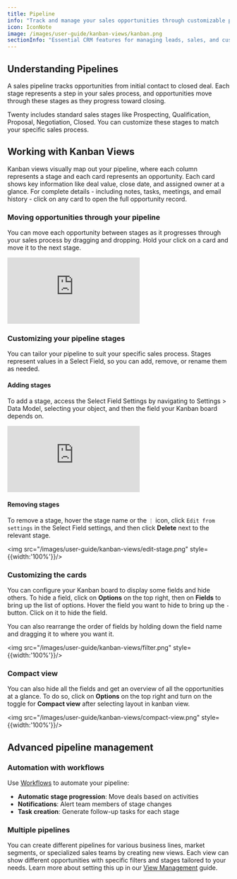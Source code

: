 ```yaml
---
title: Pipeline
info: "Track and manage your sales opportunities through customizable pipeline stages."
icon: IconNote
image: /images/user-guide/kanban-views/kanban.png
sectionInfo: "Essential CRM features for managing leads, sales, and customers"
---
```


## Understanding Pipelines

A sales pipeline tracks opportunities from initial contact to closed deal. Each stage represents a step in your sales process, and opportunities move through these stages as they progress toward closing.

Twenty includes standard sales stages like Prospecting, Qualification, Proposal, Negotiation, Closed. You can customize these stages to match your specific sales process.

## Working with Kanban Views

Kanban views visually map out your pipeline, where each column represents a stage and each card represents an opportunity. Each card shows key information like deal value, close date, and assigned owner at a glance. For complete details - including notes, tasks, meetings, and email history - click on any card to open the full opportunity record.

### Moving opportunities through your pipeline

You can move each opportunity between stages as it progresses through your sales process by dragging and dropping. Hold your click on a card and move it to the next stage.

<div style={{padding:'69.01% 0 0 0', position:'relative', margin: '32px 0px 0px'}}>
  <iframe 
    src="https://player.vimeo.com/video/927888627?autoplay=1&loop=1&autopause=0&background=1&amp;app_id=58479" 
    frameBorder="0" 
    allow="autoplay; fullscreen; picture-in-picture; clipboard-write" 
    style={{
      position:'absolute',
      top:0,
      left:0,
      width:'100%',
      height:'100%',
      borderRadius: '16px', 
      border:'2px solid black'
    }}
    title="Export data"
  ></iframe>
</div>
<script src="https://player.vimeo.com/api/player.js"></script>

### Customizing your pipeline stages

You can tailor your pipeline to suit your specific sales process. Stages represent values in a Select Field, so you can add, remove, or rename them as needed.

#### Adding stages

To add a stage, access the Select Field Settings by navigating to Settings > Data Model, selecting your object, and then the field your Kanban board depends on.

<div style={{padding:'69.01% 0 0 0', position:'relative', margin: '32px 0px 0px'}}>
  <iframe 
    src="https://player.vimeo.com/video/927890428?autoplay=1&loop=1&autopause=0&background=1&amp;app_id=58479" 
    frameBorder="0" 
    allow="autoplay; fullscreen; picture-in-picture; clipboard-write" 
    style={{
      position:'absolute',
      top:0,
      left:0,
      width:'100%',
      height:'100%',
      borderRadius: '16px', 
      border:'2px solid black'
    }}
    title="Export data"
  ></iframe>
</div>
<script src="https://player.vimeo.com/api/player.js"></script>

#### Removing stages

To remove a stage, hover the stage name or the `⋮` icon, click `Edit from settings` in the Select Field settings, and then click **Delete** next to the relevant stage.

<img src="/images/user-guide/kanban-views/edit-stage.png" style={{width:'100%'}}/>

### Customizing the cards

You can configure your Kanban board to display some fields and hide others. To hide a field, click on **Options** on the top right, then on **Fields** to bring up the list of options. Hover the field you want to hide to bring up the `-` button. Click on it to hide the field.

You can also rearrange the order of fields by holding down the field name and dragging it to where you want it.

<img src="/images/user-guide/kanban-views/filter.png" style={{width:'100%'}}/>

### Compact view

You can also hide all the fields and get an overview of all the opportunities at a glance. To do so, click on **Options** on the top right and turn on the toggle for **Compact view** after selecting layout in kanban view.

<img src="/images/user-guide/kanban-views/compact-view.png" style={{width:'100%'}}/>

## Advanced pipeline management

### Automation with workflows

Use [Workflows](/user-guide/section/workflows/getting-started-workflows) to automate your pipeline:
- **Automatic stage progression**: Move deals based on activities
- **Notifications**: Alert team members of stage changes  
- **Task creation**: Generate follow-up tasks for each stage

### Multiple pipelines

You can create different pipelines for various business lines, market segments, or specialized sales teams by creating new views. Each view can show different opportunities with specific filters and stages tailored to your needs. Learn more about setting this up in our [View Management](/user-guide/section/crm-essentials/view-management) guide.

<ArticleEditContent></ArticleEditContent>
